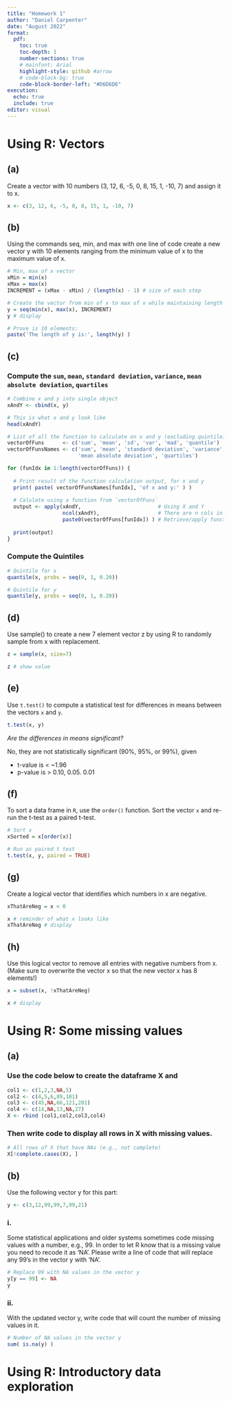 ```yaml
---
title: "Homework 1"
author: "Daniel Carpenter"
date: "August 2022"
format: 
  pdf:
    toc: true
    toc-depth: 1
    number-sections: true
    # mainfont: Arial
    highlight-style: github #arrow
    # code-block-bg: true
    code-block-border-left: "#D6D6D6"
execution:
  echo: true
  include: true
editor: visual
---
```


\newpage

# Using R: Vectors

## (a)

Create a vector with 10 numbers (3, 12, 6, -5, 0, 8, 15, 1, -10, 7) and assign it to x.

```r
x <- c(3, 12, 6, -5, 0, 8, 15, 1, -10, 7)
```

## (b)

Using the commands seq, min, and max with one line of code create a new vector y with 10 elements ranging from the minimum value of x to the maximum value of x.

```r
# Min, max of x vector
xMin = min(x)
xMax = max(x)
INCREMENT = (xMax - xMin) / (length(x) - 1) # size of each step

# Create the vector from min of x to max of x while maintaining length of 10
y = seq(min(x), max(x), INCREMENT)
y # display

# Prove is 10 elements:
paste('The length of y is:', length(y) )
```

## (c)

### Compute the `sum`, `mean`, `standard deviation`, `variance`, `mean absolute deviation`, `quartiles`

```r
# Combine x and y into single object
xAndY <- cbind(x, y)

# This is what x and y look like
head(xAndY)

# List of all the function to calculate on x and y (excluding quintile)
vectorOfFuns      <- c('sum', 'mean', 'sd', 'var', 'mad', 'quantile')
vectorOfFunsNames <- c('sum', 'mean', 'standard deviation', 'variance', # function full names 
                       'mean absolute deviation', 'quartiles')

for (funIdx in 1:length(vectorOfFuns)) {
  
  # Print result of the function calculation output, for x and y
  print( paste( vectorOfFunsNames[funIdx], 'of x and y:' ) )
  
  # Calulate using a function from `vectorOfFuns`
  output <- apply(xAndY,                         # Using X and Y
                  ncol(xAndY),                   # There are n cols in x & y
                  paste0(vectorOfFuns[funIdx]) ) # Retrieve/apply function
  
  print(output)
}
```

### Compute the Quintiles

```r
# Quintile for x
quantile(x, probs = seq(0, 1, 0.20))

# Quintile for y
quantile(y, probs = seq(0, 1, 0.20))
```

## (d)

Use sample() to create a new 7 element vector z by using R to randomly sample from x with replacement.

```r
z = sample(x, size=7)

z # show value
```

## (e)

Use `t.test()` to compute a statistical test for differences in means between the vectors `x` and `y`.

```r
t.test(x, y)
```

*Are the differences in means significant?*

No, they are not statistically significant (90%, 95%, or 99%), given

-   t-value is \< \~1.96\
-   p-value is \> 0.10, 0.05. 0.01

## (f)

To sort a data frame in `R`, use the `order()` function. Sort the vector `x` and re-run the t-test as a paired t-test.

```r
# Sort x
xSorted = x[order(x)]

# Run as paired t test
t.test(x, y, paired = TRUE)
```

## (g)

Create a logical vector that identifies which numbers in x are negative.

```r
xThatAreNeg = x < 0

x # reminder of what x looks like
xThatAreNeg # display
```

## (h)

Use this logical vector to remove all entries with negative numbers from x. (Make sure to overwrite the vector x so that the new vector x has 8 elements!)

```r
x = subset(x, !xThatAreNeg)

x # display
```

\newpage

# Using R: Some missing values

## (a)

### Use the code below to create the dataframe X and

```r
col1 <- c(1,2,3,NA,5)
col2 <- c(4,5,6,89,101)
col3 <- c(45,NA,66,121,201)
col4 <- c(14,NA,13,NA,27)
X <- rbind (col1,col2,col3,col4)
```

### Then write code to display all rows in X with missing values.

```r
# All rows of X that have NAs (e.g., not complete)
X[!complete.cases(X), ]
```

## (b)

Use the following vector y for this part:

```r
y <- c(3,12,99,99,7,99,21)
```

### i.

Some statistical applications and older systems sometimes code missing values with a number, e.g., 99. In order to let R know that is a missing value you need to recode it as 'NA'. Please write a line of code that will replace any 99's in the vector y with 'NA'.

```r
# Replace 99 with NA values in the vector y
y[y == 99] <- NA
y
```

### ii.

With the updated vector y, write code that will count the number of missing values in it.

```r
# Number of NA values in the vector y
sum( is.na(y) )
```

\newpage

# Using R: Introductory data exploration
